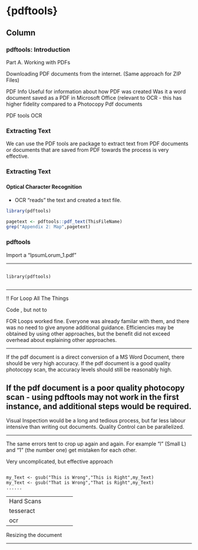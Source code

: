 {pdftools} {data-navmenu="Working With PDFs"}
==========================================

Column {.tabset}
--------------------

### pdftools: Introduction 

Part A. Working with PDFs



Downloading PDF documents from the internet.
(Same approach for ZIP Files)

PDF Info
Useful for information about how PDF was created
Was it a word document saved as a PDF in Microsoft Office
(relevant to OCR - this has higher fidelity compared to a Photocopy
Pdf documents

PDF tools
OCR


### Extracting Text

We can use the PDF tools are package to extract text from PDF documents or documents that are saved from PDF towards the process is very effective. 

<h3> Extracting Text <h3>

#### Optical Character Recognition

* OCR "reads" the text and created a text file.




```r

library(pdftools)

pagetext <- pdftools::pdf_text(ThisFileName)
grep("Appendix 2: Map",pagetext)

```

### pdftools

Import a "IpsumLorum_1.pdf"

-------------------------


<pre><code>
library(pdftools)

</code></pre>

-------------------------

!! For Loop All The Things


Code , but not to

FOR Loops worked fine.
Everyone was already familar with them, and there was no need to give anyone additional guidance.
Efficiencies may be obtained by using other approaches, but the benefit did not exceed overhead about explaining other approaches.

-------------------------

If the pdf document is a direct conversion of a MS Word Document, there should be very high accuracy.
If the pdf document is a good quality photocopy scan, the accuracy levels should still be reasonably high.

If the pdf document is a poor quality photocopy scan - using pdftools may not work in the first instance, and additional steps would be required.
-------------------------

Visual Inspection would be a long and tedious process, but far less labour intensive than writing out documents.
Quality Control can be parallelized.

------------------------

The same errors tent to crop up again and again.
For example "l" (Small L) and "1" (the number one) get mistaken for each other.

Very uncomplicated, but effective approach

<pre><code>
my_Text <- gsub("This is Wrong","This is Right",my_Text)
my_Text <- gsub("That is Wrong","That is Right",my_Text)
......
</code></pre>



-------------------------
Hard Scans

tesseract

ocr

-------------------------

Resizing the document



-------------------------